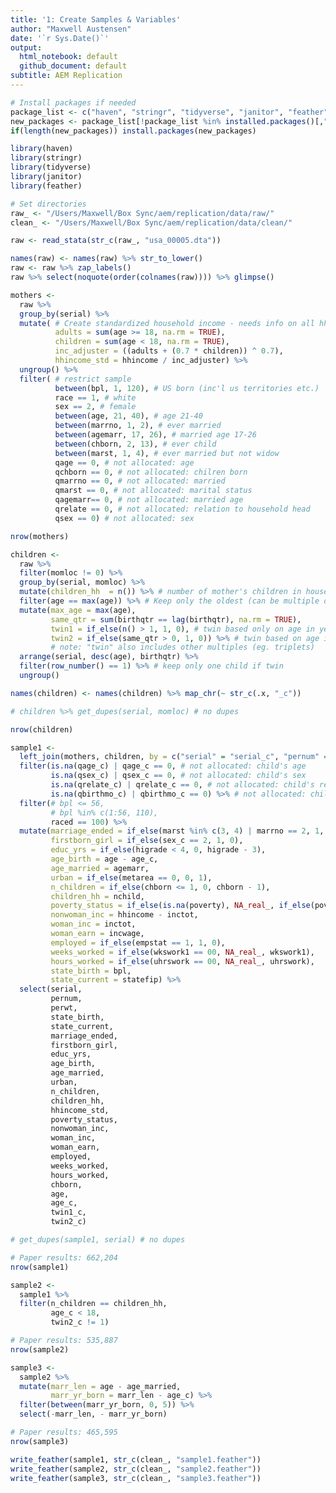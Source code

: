 ```yaml
---
title: '1: Create Samples & Variables'
author: "Maxwell Austensen"
date: '`r Sys.Date()`'
output:
  html_notebook: default
  github_document: default
subtitle: AEM Replication
---
```


```r
# Install packages if needed
package_list <- c("haven", "stringr", "tidyverse", "janitor", "feather", "knitr", "rmarkdown")
new_packages <- package_list[!package_list %in% installed.packages()[,"Package"]]
if(length(new_packages)) install.packages(new_packages)

library(haven)
library(stringr)
library(tidyverse)
library(janitor)
library(feather)

# Set directories
raw_ <- "/Users/Maxwell/Box Sync/aem/replication/data/raw/"
clean_ <- "/Users/Maxwell/Box Sync/aem/replication/data/clean/"
```

```r
raw <- read_stata(str_c(raw_, "usa_00005.dta"))
```

```r
names(raw) <- names(raw) %>% str_to_lower()
raw <- raw %>% zap_labels()
raw %>% select(noquote(order(colnames(raw)))) %>% glimpse()
```

```r
mothers <- 
  raw %>%
  group_by(serial) %>% 
  mutate( # Create standardized household income - needs info on all hh members
          adults = sum(age >= 18, na.rm = TRUE),
          children = sum(age < 18, na.rm = TRUE),
          inc_adjuster = ((adults + (0.7 * children)) ^ 0.7),
          hhincome_std = hhincome / inc_adjuster) %>% 
  ungroup() %>% 
  filter( # restrict sample
          between(bpl, 1, 120), # US born (inc'l us territories etc.)
          race == 1, # white
          sex == 2, # female
          between(age, 21, 40), # age 21-40
          between(marrno, 1, 2), # ever married
          between(agemarr, 17, 26), # married age 17-26
          between(chborn, 2, 13), # ever child
          between(marst, 1, 4), # ever married but not widow
          qage == 0, # not allocated: age
          qchborn == 0, # not allocated: chilren born
          qmarrno == 0, # not allocated: married
          qmarst == 0, # not allocated: marital status
          qagemarr== 0, # not allocated: married age
          qrelate == 0, # not allocated: relation to household head
          qsex == 0) # not allocated: sex

nrow(mothers)
```

```r
children <-
  raw %>% 
  filter(momloc != 0) %>% 
  group_by(serial, momloc) %>% 
  mutate(children_hh  = n()) %>% # number of mother's children in household
  filter(age == max(age)) %>% # Keep only the oldest (can be multiple oldest if same age in years)
  mutate(max_age = max(age),
         same_qtr = sum(birthqtr == lag(birthqtr), na.rm = TRUE),
         twin1 = if_else(n() > 1, 1, 0), # twin based only on age in years
         twin2 = if_else(same_qtr > 0, 1, 0)) %>% # twin based on age in years and quarter
         # note: "twin" also includes other multiples (eg. triplets) 
  arrange(serial, desc(age), birthqtr) %>% 
  filter(row_number() == 1) %>% # keep only one child if twin
  ungroup()

names(children) <- names(children) %>% map_chr(~ str_c(.x, "_c"))

# children %>% get_dupes(serial, momloc) # no dupes

nrow(children)
```

```r
sample1 <-
  left_join(mothers, children, by = c("serial" = "serial_c", "pernum" = "momloc_c")) %>%
  filter(is.na(qage_c) | qage_c == 0, # not allocated: child's age
         is.na(qsex_c) | qsex_c == 0, # not allocated: child's sex
         is.na(qrelate_c) | qrelate_c == 0, # not allocated: child's relation to head of household
         is.na(qbirthmo_c) | qbirthmo_c == 0) %>% # not allocated: child's birth month
  filter(# bpl <= 56,
         # bpl %in% c(1:56, 110),
         raced == 100) %>%
  mutate(marriage_ended = if_else(marst %in% c(3, 4) | marrno == 2, 1, 0),
         firstborn_girl = if_else(sex_c == 2, 1, 0),
         educ_yrs = if_else(higrade < 4, 0, higrade - 3),
         age_birth = age - age_c,
         age_married = agemarr,
         urban = if_else(metarea == 0, 0, 1),
         n_children = if_else(chborn <= 1, 0, chborn - 1),
         children_hh = nchild,
         poverty_status = if_else(is.na(poverty), NA_real_, if_else(poverty < 100, 1, 0)),
         nonwoman_inc = hhincome - inctot,
         woman_inc = inctot,
         woman_earn = incwage,
         employed = if_else(empstat == 1, 1, 0),
         weeks_worked = if_else(wkswork1 == 00, NA_real_, wkswork1),
         hours_worked = if_else(uhrswork == 00, NA_real_, uhrswork),
         state_birth = bpl,
         state_current = statefip) %>%
  select(serial,
         pernum,
         perwt,
         state_birth,
         state_current,
         marriage_ended,
         firstborn_girl,
         educ_yrs,
         age_birth,
         age_married,
         urban,
         n_children,
         children_hh,
         hhincome_std,
         poverty_status,
         nonwoman_inc,
         woman_inc,
         woman_earn,
         employed,
         weeks_worked,
         hours_worked,
         chborn,
         age,
         age_c,
         twin1_c,
         twin2_c)

# get_dupes(sample1, serial) # no dupes

# Paper results: 662,204
nrow(sample1)
```

```r
sample2 <- 
  sample1 %>% 
  filter(n_children == children_hh, 
         age_c < 18, 
         twin2_c != 1)

# Paper results: 535,887
nrow(sample2)
```

```r
sample3 <-
  sample2 %>% 
  mutate(marr_len = age - age_married,
         marr_yr_born = marr_len - age_c) %>% 
  filter(between(marr_yr_born, 0, 5)) %>%
  select(-marr_len, - marr_yr_born)

# Paper results: 465,595
nrow(sample3)
```

```r
write_feather(sample1, str_c(clean_, "sample1.feather"))
write_feather(sample2, str_c(clean_, "sample2.feather"))
write_feather(sample3, str_c(clean_, "sample3.feather"))
```



